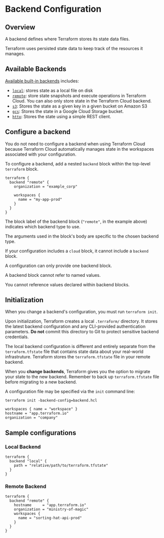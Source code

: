 # Backend Configuration

## Overview

A backend defines where Terraform stores its state data files.

Terraform uses persisted state data to keep track of the resources it manages.


## Available Backends

[Available built-in backends](https://developer.hashicorp.com/terraform/language/settings/backends/local) includes:
- [`local`](https://developer.hashicorp.com/terraform/language/settings/backends/local): stores state as a local file on disk
- [`remote`](https://developer.hashicorp.com/terraform/language/settings/backends/remote): store state snapshots and execute operations in Terraform Cloud. You can also only store state in the Terraform Cloud backend.
- [`s3`](https://developer.hashicorp.com/terraform/language/settings/backends/s3): Stores the state as a given key in a given bucket on Amazon S3
- [`gcs`](https://developer.hashicorp.com/terraform/language/settings/backends/gcs): Stores the state in a Google Cloud Storage bucket.
- [`http`](https://developer.hashicorp.com/terraform/language/settings/backends/http): Stores the state using a simple REST client.


## Configure a backend

You do not need to configure a backend when using Terraform Cloud because Terraform Cloud automatically manages state in the workspaces associated with your configuration.

To configure a backend, add a nested `backend` block within the top-level `terraform` block.

```hcl
terraform {
  backend "remote" {
    organization = "example_corp"

    workspaces {
      name = "my-app-prod"
    }
  }
}
```

The block label of the backend block (`"remote"`, in the example above) indicates which backend type to use.

The arguments used in the block's body are specific to the chosen backend type.

If your configuration includes a `cloud` block, it cannot include a `backend` block.

A configuration can only provide one backend block.

A backend block cannot refer to named values.

You cannot reference values declared within backend blocks.


## Initialization

When you change a backend's configuration, you must run `terraform init`.

Upon initialization, Terraform creates a local `.terraform/` directory. It stores the latest backend configuration and any CLI-provided authentication parameters. **Do not** commit this directory to Git to protect sensitive backend credentials.

The local backend configuration is different and entirely separate from the `terraform.tfstate` file that contains state data about your real-world infrastruture. Terraform stores the `terraform.tfstate` file in your remote backend.

When you **change backends**, Terraform gives you the option to migrate your state to the new backend. Remember to back up  `terraform.tfstate` file before migrating to a new backend.

A configuration file may be specified via the `init` command line:

```shell
terraform init -backend-config=backend.hcl
```

```hcl filename="backend.hcl"
workspaces { name = "workspace" }
hostname = "app.terraform.io"
organization = "company"
```

## Sample configurations

### Local Backend

```hcl
terraform {
  backend "local" {
    path = "relative/path/to/terraform.tfstate"
  }
}
```

### Remote Backend

```hcl
terraform {
  backend "remote" {
    hostname     = "app.terraform.io"
    organization = "ministry-of-magic"
    workspaces {
      name = "sorting-hat-api-prod"
    }
  }
}
```
